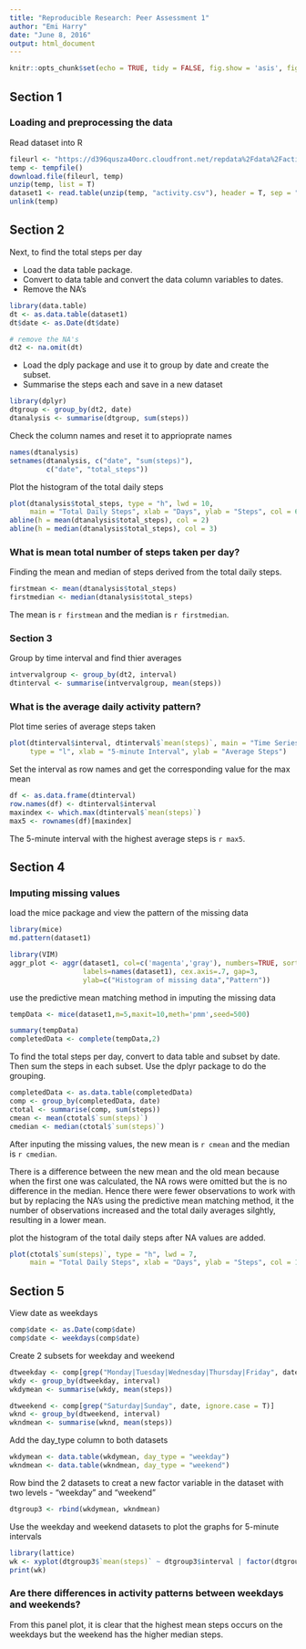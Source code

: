 ```yaml
---
title: "Reproducible Research: Peer Assessment 1"
author: "Emi Harry"
date: "June 8, 2016"
output: html_document
---
```


```r
knitr::opts_chunk$set(echo = TRUE, tidy = FALSE, fig.show = 'asis', fig.width=8, fig.height=6, fig.align = 'center', fig.path = 'figure/', fig.lp = "Figure.", fig.keep = 'all')
```

## Section 1
### Loading and preprocessing the data

Read dataset into R

```r
fileurl <- "https://d396qusza40orc.cloudfront.net/repdata%2Fdata%2Factivity.zip"
temp <- tempfile()
download.file(fileurl, temp) 
unzip(temp, list = T)
dataset1 <- read.table(unzip(temp, "activity.csv"), header = T, sep = ",", stringsAsFactors = F)
unlink(temp)
```


## Section 2

Next, to find the total steps per day

- Load the data table package. 
- Convert to data table and convert the data column variables to dates.
- Remove the NA's

```r
library(data.table)
dt <- as.data.table(dataset1)
dt$date <- as.Date(dt$date)

# remove the NA's
dt2 <- na.omit(dt)
```

- Load the dply package and use it to group by date and create the subset.
- Summarise the steps each and save in a new dataset

```r
library(dplyr)
dtgroup <- group_by(dt2, date)
dtanalysis <- summarise(dtgroup, sum(steps))
```

Check the column names and reset it to apprioprate names

```r
names(dtanalysis)
setnames(dtanalysis, c("date", "sum(steps)"),
         c("date", "total_steps"))
```
Plot the histogram of the total daily steps

```r
plot(dtanalysis$total_steps, type = "h", lwd = 10,
     main = "Total Daily Steps", xlab = "Days", ylab = "Steps", col = 6)
abline(h = mean(dtanalysis$total_steps), col = 2)
abline(h = median(dtanalysis$total_steps), col = 3)

```
### What is mean total number of steps taken per day?

Finding the mean and median of steps derived from the total daily steps.

```r
firstmean <- mean(dtanalysis$total_steps)
firstmedian <- median(dtanalysis$total_steps)
```
The mean is `r firstmean` and the median is `r firstmedian`.

### Section 3

Group by time interval and find thier averages

```r
intvervalgroup <- group_by(dt2, interval)
dtinterval <- summarise(intvervalgroup, mean(steps))
```

### What is the average daily activity pattern?

Plot time series of average steps taken

```r
plot(dtinterval$interval, dtinterval$`mean(steps)`, main = "Time Series of Average Steps (5 interval)",
     type = "l", xlab = "5-minute Interval", ylab = "Average Steps")
```

Set the interval as row names and get the corresponding value for the max mean

```r
df <- as.data.frame(dtinterval)
row.names(df) <- dtinterval$interval
maxindex <- which.max(dtinterval$`mean(steps)`)
max5 <- rownames(df)[maxindex]
```

The 5-minute interval with the highest average steps is `r max5`.



## Section 4
### Imputing missing values
load the mice package and view the pattern of the missing data


```r
library(mice)
md.pattern(dataset1)

library(VIM)
aggr_plot <- aggr(dataset1, col=c('magenta','gray'), numbers=TRUE, sortVars=TRUE, 
                  labels=names(dataset1), cex.axis=.7, gap=3, 
                  ylab=c("Histogram of missing data","Pattern"))
```

use the predictive mean matching method in imputing the missing data
```r
tempData <- mice(dataset1,m=5,maxit=10,meth='pmm',seed=500)

summary(tempData)
completedData <- complete(tempData,2)
```

To find the total steps per day, convert to data table and subset by date.
Then sum the steps in each subset. Use the dplyr package to do the grouping.

```r
completedData <- as.data.table(completedData)
comp <- group_by(completedData, date)
ctotal <- summarise(comp, sum(steps))
cmean <- mean(ctotal$`sum(steps)`)
cmedian <- median(ctotal$`sum(steps)`)
```

After inputing the missing values, the new mean is `r cmean` and the median is `r cmedian`.

There is a difference between the new mean and the old mean because when the first one was calculated, the NA rows were omitted but the is no difference in the median. Hence there were fewer observations to work with but by replacing the NA's using the predictive mean matching method, it the number of observations increased and the total daily averages silghtly, resulting in a lower mean.

plot the histogram of the total daily steps after NA values are added.

```r
plot(ctotal$`sum(steps)`, type = "h", lwd = 7,
     main = "Total Daily Steps", xlab = "Days", ylab = "Steps", col = 11)

```

## Section 5

View date as weekdays

```r
comp$date <- as.Date(comp$date)
comp$date <- weekdays(comp$date)
```

Create 2 subsets for weekday and weekend 

```r
dtweekday <- comp[grep("Monday|Tuesday|Wednesday|Thursday|Friday", date, ignore.case =T)]
wkdy <- group_by(dtweekday, interval)
wkdymean <- summarise(wkdy, mean(steps))

dtweekend <- comp[grep("Saturday|Sunday", date, ignore.case = T)]
wknd <- group_by(dtweekend, interval)
wkndmean <- summarise(wknd, mean(steps))
```

Add the day_type column to both datasets

```r
wkdymean <- data.table(wkdymean, day_type = "weekday")
wkndmean <- data.table(wkndmean, day_type = "weekend")
```

Row bind the 2 datasets to creat a new factor variable in the dataset with two levels - "weekday" and "weekend"

```r
dtgroup3 <- rbind(wkdymean, wkndmean)
```

Use the weekday and weekend datasets to plot the graphs for 5-minute intervals

```r
library(lattice)
wk <- xyplot(dtgroup3$`mean(steps)` ~ dtgroup3$interval | factor(dtgroup3$day_type), type = "l", main = "Average Steps per 5-minute Interval", ylab = "Number of Steps", xlab = "Interval", layout = c(1,2))
print(wk)
```

### Are there differences in activity patterns between weekdays and weekends?

From this panel plot, it is clear that the highest mean steps occurs on the weekdays but the weekend has the higher median steps.

